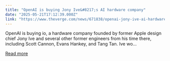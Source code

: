 ```yaml
---
title: "OpenAI is buying Jony Ive&#8217;s AI hardware company"
date: "2025-05-21T17:12:39.000Z"
link: "https://www.theverge.com/news/671838/openai-jony-ive-ai-hardware-apple"
---
```


OpenAI is buying io, a hardware company founded by former Apple design chief Jony Ive and several other former engineers from his time there, including Scott Cannon, Evans Hankey, and Tang Tan.
Ive wo...

[Read more](https://www.theverge.com/news/671838/openai-jony-ive-ai-hardware-apple)
